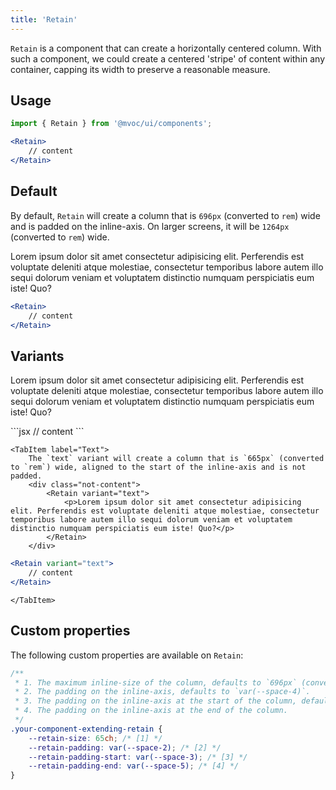 ```yaml
---
title: 'Retain'
---
```



`Retain` is a component that can create a horizontally centered column. With such a component, we could create a centered 'stripe' of content within any container, capping its width to preserve a reasonable measure.

## Usage

```jsx
import { Retain } from '@mvoc/ui/components';

<Retain>
	// content
</Retain>
```

## Default
By default, `Retain` will create a column that is `696px` (converted to `rem`) wide and is padded on the inline-axis. On larger screens, it will be `1264px` (converted to `rem`) wide.

<div class="not-content">
	<Retain>
		<p>Lorem ipsum dolor sit amet consectetur adipisicing elit. Perferendis est voluptate deleniti atque molestiae, consectetur temporibus labore autem illo sequi dolorum veniam et voluptatem distinctio numquam perspiciatis eum iste! Quo?</p>
	</Retain>
</div>

```jsx
<Retain>
	// content
</Retain>
```

## Variants

<Tabs>
	<TabItem label="Base">
		<div class="not-content">
			<Retain variant="base">
				<p>Lorem ipsum dolor sit amet consectetur adipisicing elit. Perferendis est voluptate deleniti atque molestiae, consectetur temporibus labore autem illo sequi dolorum veniam et voluptatem distinctio numquam perspiciatis eum iste! Quo?</p>
			</Retain>
		</div>
```jsx
<Retain variant="base">
	// content
</Retain>
```
	</TabItem>

	<TabItem label="Text">
		The `text` variant will create a column that is `665px` (converted to `rem`) wide, aligned to the start of the inline-axis and is not padded.
		<div class="not-content">
			<Retain variant="text">
				<p>Lorem ipsum dolor sit amet consectetur adipisicing elit. Perferendis est voluptate deleniti atque molestiae, consectetur temporibus labore autem illo sequi dolorum veniam et voluptatem distinctio numquam perspiciatis eum iste! Quo?</p>
			</Retain>
		</div>
```jsx
<Retain variant="text">
	// content
</Retain>
```
	</TabItem>
</Tabs>

## Custom properties

The following custom properties are available on `Retain`:

```scss
/**
 * 1. The maximum inline-size of the column, defaults to `696px` (converted to `rem`).
 * 2. The padding on the inline-axis, defaults to `var(--space-4)`.
 * 3. The padding on the inline-axis at the start of the column, defaults to `var(--retain-padding)`.
 * 4. The padding on the inline-axis at the end of the column.
 */
.your-component-extending-retain {
	--retain-size: 65ch; /* [1] */
	--retain-padding: var(--space-2); /* [2] */
	--retain-padding-start: var(--space-3); /* [3] */
	--retain-padding-end: var(--space-5); /* [4] */
}
```
